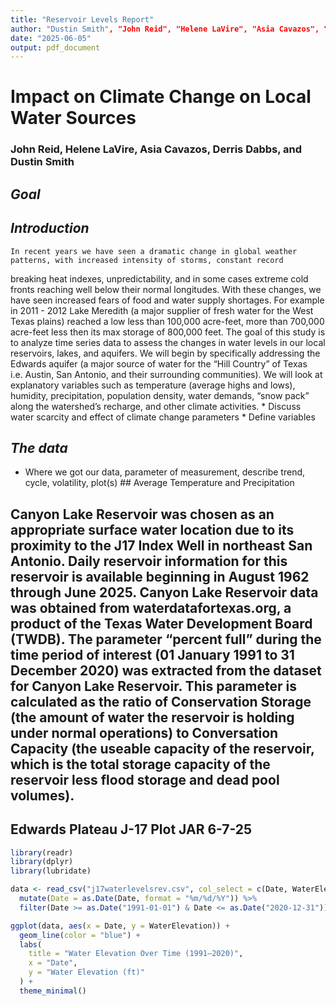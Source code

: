 ```yaml
---
title: "Reservoir Levels Report"
author: "Dustin Smith", "John Reid", "Helene LaVire", "Asia Cavazos", "Derris Dabbs"
date: "2025-06-05"
output: pdf_document
---
```


# **Impact on Climate Change on Local Water Sources** 

### John Reid, Helene LaVire, Asia Cavazos, Derris Dabbs, and Dustin Smith

## *Goal*

## *Introduction*
    In recent years we have seen a dramatic change in global weather patterns, with increased intensity of storms, constant record
breaking heat indexes, unpredictability, and in some cases extreme cold fronts reaching well below their normal longitudes. With these changes, we have seen increased fears of food and water supply shortages. For example in 2011 - 2012 Lake Meredith (a major supplier of fresh water for the West Texas plains) reached a low less than 100,000 acre-feet, more than 700,000 acre-feet less then its max storage of 800,000 feet. The goal of this study is to analyze time series data to assess the changes in water levels in our local reservoirs, lakes, and aquifers. We will begin by specifically addressing the Edwards aquifer (a major source of water for the "Hill Country" of Texas i.e. Austin, San Antonio, and their surrounding communities). We will look at explanatory variables such as temperature (average highs and lows), humidity, precipitation, population density, water demands, "snow pack" along the watershed's recharge, and other climate activities.
* Discuss water scarcity and effect of climate change parameters
* Define variables

## *The data*
* Where we got our data, parameter of measurement, describe trend, cycle, volatility, plot(s)
## Average Temperature and Precipitation

## Canyon Lake Reservoir was chosen as an appropriate surface water location due to its proximity to the J17 Index Well in northeast San Antonio. Daily reservoir information for this reservoir is available beginning in August 1962 through June 2025. Canyon Lake Reservoir data was obtained from waterdatafortexas.org, a product of the Texas Water Development Board (TWDB). The parameter "percent full" during the time period of interest (01 January 1991 to 31 December 2020) was extracted from the dataset for Canyon Lake Reservoir. This parameter is calculated as the ratio of Conservation Storage (the amount of water the reservoir is holding under normal operations) to Conversation Capacity (the useable capacity of the reservoir, which is the total storage capacity of the reservoir less flood storage and dead pool volumes). 

## Edwards Plateau J-17 Plot JAR 6-7-25
```r
library(readr)
library(dplyr)
library(lubridate)

data <- read_csv("j17waterlevelsrev.csv", col_select = c(Date, WaterElevation)) %>%
  mutate(Date = as.Date(Date, format = "%m/%d/%Y")) %>%
  filter(Date >= as.Date("1991-01-01") & Date <= as.Date("2020-12-31"))

ggplot(data, aes(x = Date, y = WaterElevation)) +
  geom_line(color = "blue") +
  labs(
    title = "Water Elevation Over Time (1991–2020)",
    x = "Date",
    y = "Water Elevation (ft)"
  ) +
  theme_minimal()
```
